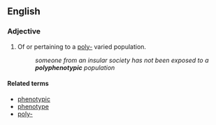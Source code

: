 ==English==

===Adjective===
{{en-adj|-}}

# Of or pertaining to a [[poly-]] varied population.
#: ''someone from an insular society has not been exposed to a '''polyphenotypic''' population''

====Related terms====
* [[phenotypic]]
* [[phenotype]]
* [[poly-]]